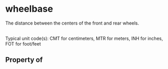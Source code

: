 # wheelbase

The distance between the centers of the front and rear wheels.<br/><br/>

Typical unit code(s): CMT for centimeters, MTR for meters, INH for inches, FOT for foot/feet

## Property of



